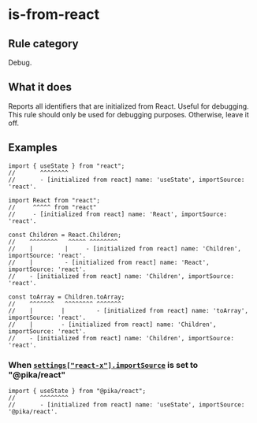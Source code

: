 # is-from-react

## Rule category

Debug.

## What it does

Reports all identifiers that are initialized from React. Useful for debugging. This rule should only be used for debugging purposes. Otherwise, leave it off.

## Examples

```tsx twoslash
import { useState } from "react";
//       ^^^^^^^^
//       - [initialized from react] name: 'useState', importSource: 'react'.
```

```tsx twoslash
import React from "react";
//     ^^^^^ from "react"
//     - [initialized from react] name: 'React', importSource: 'react'.

const Children = React.Children;
//    ^^^^^^^^   ^^^^^ ^^^^^^^^
//    |         |     - [initialized from react] name: 'Children', importSource: 'react'.
//    |         - [initialized from react] name: 'React', importSource: 'react'.
//    - [initialized from react] name: 'Children', importSource: 'react'.

const toArray = Children.toArray;
//    ^^^^^^^   ^^^^^^^^ ^^^^^^^
//    |        |         - [initialized from react] name: 'toArray', importSource: 'react'.
//    |        - [initialized from react] name: 'Children', importSource: 'react'.
//    - [initialized from react] name: 'Children', importSource: 'react'.
```

### When [`settings["react-x"].importSource`](https://eslint-react.xyz/docs/configuration#importsource) is set to "@pika/react"

```tsx twoslash
import { useState } from "@pika/react";
//       ^^^^^^^^
//       - [initialized from react] name: 'useState', importSource: '@pika/react'.
```

